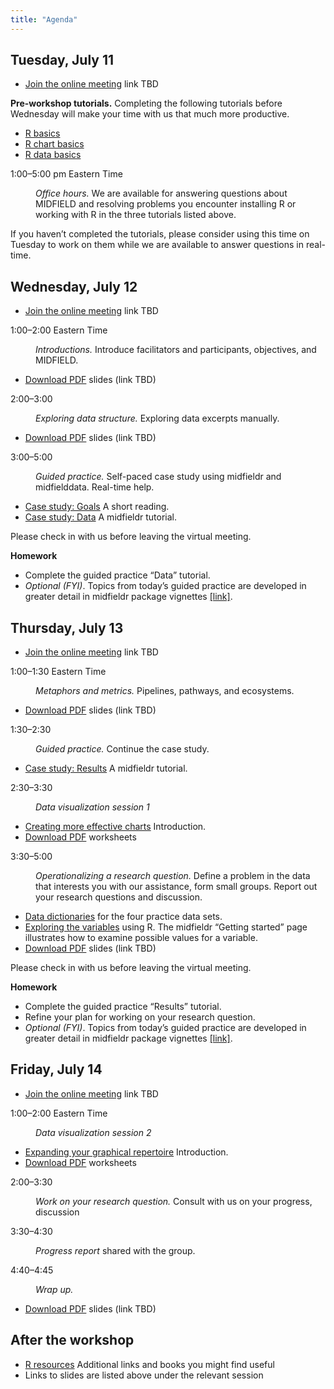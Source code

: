 ```yaml
---
title: "Agenda"
---
```


## Tuesday, July 11

- [Join the online meeting]() link TBD

**Pre-workshop tutorials.** Completing the following tutorials before Wednesday will make your time with us that much more productive. 

- [R basics](r-basics.html)   
- [R chart basics](chart-basics.html)
- [R data basics](data-basics.html)



1:00--5:00 pm Eastern Time 

: *Office hours.* We are available for answering questions about MIDFIELD and resolving problems you encounter installing R or working with R in the three tutorials listed above. 

If you haven't completed the tutorials, please consider using this time on Tuesday to work on them while we are available to answer questions in real-time.  










## Wednesday, July 12

- [Join the online meeting]() link TBD

1:00--2:00 Eastern Time

: *Introductions.* Introduce facilitators and participants, objectives, and  MIDFIELD.

- [Download PDF](resources/filename.pdf) slides (link TBD)

2:00--3:00

: *Exploring data structure.* Exploring data excerpts manually.

- [Download PDF](resources/filename.pdf) slides (link TBD)

3:00--5:00 

: *Guided practice.* Self-paced case study using midfieldr and midfielddata. Real-time help. 

- [Case study: Goals](https://midfieldr.github.io/midfieldr/articles/art-001-case-goals.html) A short reading.   
- [Case study: Data](https://midfieldr.github.io/midfieldr/articles/art-002-case-data.html) A midfieldr tutorial. 

Please check in with us before leaving the virtual meeting. 

**Homework**

- Complete the guided practice "Data" tutorial. 
- *Optional (FYI)*. Topics from today's guided practice are developed in greater detail in midfieldr package vignettes  [[link]](https://midfieldr.github.io/midfieldr/articles/).






## Thursday, July 13

- [Join the online meeting]() link TBD

1:00--1:30 Eastern Time

: *Metaphors and metrics.* Pipelines, pathways, and ecosystems.

- [Download PDF](resources/filename.pdf) slides (link TBD)

1:30--2:30

: *Guided practice.* Continue the case study.

- [Case study: Results](https://midfieldr.github.io/midfieldr/articles/art-003-case-results.html) A midfieldr tutorial. 


2:30--3:30

: *Data visualization session 1* 

- [Creating more effective charts](effective-charts.html) Introduction. 
- [Download PDF](https://github.com/graphdr/workshop-data-stories/blob/main/slides/effective-charts-handout.pdf) worksheets 

3:30--5:00 

: *Operationalizing a research question.* Define a problem in the data that interests you with our assistance, form small groups. Report out your research questions and discussion. 

- [Data dictionaries](https://midfieldr.github.io/midfielddata/reference/index.html) for the four practice data sets. 
- [Exploring the variables](https://midfieldr.github.io/midfieldr/articles/art-000-getting-started.html) using R. The midfieldr "Getting started" page illustrates how to examine possible values for a variable.  
- [Download PDF](resources/filename.pdf) slides (link TBD)


Please check in with us before leaving the virtual meeting. 

**Homework**

- Complete the guided practice "Results" tutorial. 
- Refine your plan for working on your research question.  
- *Optional (FYI)*. Topics from today's guided practice are developed in greater detail in midfieldr package vignettes  [[link]](https://midfieldr.github.io/midfieldr/articles/).






## Friday, July 14

- [Join the online meeting]() link TBD

1:00--2:00 Eastern Time

: *Data visualization session 2*

- [Expanding your graphical repertoire](chart-repertoire.html) Introduction. 
- [Download PDF](https://github.com/graphdr/workshop-data-stories/blob/main/slides/chart-repertoire-handout.pdf) worksheets

2:00--3:30 

: *Work on your research question.* Consult with us on your progress, discussion 

3:30--4:30

: *Progress report* shared with the group. 

4:40--4:45

: *Wrap up.*

- [Download PDF](resources/filename.pdf) slides (link TBD)




## After the workshop

- [R resources](r-resources.html) Additional links and books you might find useful
- Links to slides are listed above under the relevant session

